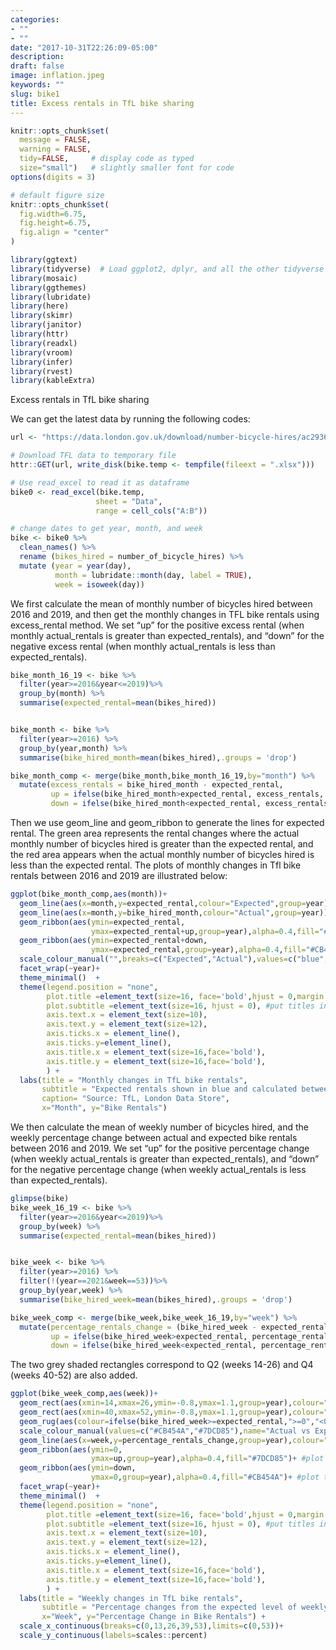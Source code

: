 ```yaml
---
categories:
- ""
- ""
date: "2017-10-31T22:26:09-05:00"
description:
draft: false
image: inflation.jpeg
keywords: ""
slug: bike1
title: Excess rentals in TfL bike sharing
---
```


```r
knitr::opts_chunk$set(
  message = FALSE, 
  warning = FALSE, 
  tidy=FALSE,     # display code as typed
  size="small")   # slightly smaller font for code
options(digits = 3)

# default figure size
knitr::opts_chunk$set(
  fig.width=6.75, 
  fig.height=6.75,
  fig.align = "center"
)
```


```r

library(ggtext)
library(tidyverse)  # Load ggplot2, dplyr, and all the other tidyverse packages
library(mosaic)
library(ggthemes)
library(lubridate)
library(here)
library(skimr)
library(janitor)
library(httr)
library(readxl)
library(vroom)
library(infer)
library(rvest)
library(kableExtra)
```


Excess rentals in TfL bike sharing

We can get the latest data by running the following codes:

```r
url <- "https://data.london.gov.uk/download/number-bicycle-hires/ac29363e-e0cb-47cc-a97a-e216d900a6b0/tfl-daily-cycle-hires.xlsx"

# Download TFL data to temporary file
httr::GET(url, write_disk(bike.temp <- tempfile(fileext = ".xlsx")))

# Use read_excel to read it as dataframe
bike0 <- read_excel(bike.temp,
                   sheet = "Data",
                   range = cell_cols("A:B"))

# change dates to get year, month, and week
bike <- bike0 %>% 
  clean_names() %>% 
  rename (bikes_hired = number_of_bicycle_hires) %>% 
  mutate (year = year(day),
          month = lubridate::month(day, label = TRUE),
          week = isoweek(day))
```



We first calculate the mean of monthly number of bicycles hired between 2016 and 2019, and then get the monthly changes in TFL bike rentals using excess_rental method. We set "up" for the positive excess rental (when monthly actual_rentals is greater than expected_rentals), and "down" for the negative excess rental (when monthly actual_rentals is less than expected_rentals).

```r
bike_month_16_19 <- bike %>%
  filter(year>=2016&year<=2019)%>%
  group_by(month) %>%
  summarise(expected_rental=mean(bikes_hired))


bike_month <- bike %>%
  filter(year>=2016) %>%
  group_by(year,month) %>%
  summarise(bike_hired_month=mean(bikes_hired),.groups = 'drop')

bike_month_comp <- merge(bike_month,bike_month_16_19,by="month") %>%
  mutate(excess_rentals = bike_hired_month - expected_rental,
         up = ifelse(bike_hired_month>expected_rental, excess_rentals, 0), #up gives the diffrence between actual and expected rentals when actual>expected
         down = ifelse(bike_hired_month<expected_rental, excess_rentals, 0)) #down gives the diffrence between actual and expected rentals when actual<expected

```

Then we use geom_line and geom_ribbon to generate the lines for expected rental. The green area represents the rental changes where the actual monthly number of bicycles hired is greater than the expected rental, and the red area appears when the actual monthly number of bicycles hired is less than the expected rental. The plots of monthly changes in Tfl bike rentals between 2016 and 2019 are illustrated below:

```r
ggplot(bike_month_comp,aes(month))+
  geom_line(aes(x=month,y=expected_rental,colour="Expected",group=year),size=1)+
  geom_line(aes(x=month,y=bike_hired_month,colour="Actual",group=year))+
  geom_ribbon(aes(ymin=expected_rental,
                  ymax=expected_rental+up,group=year),alpha=0.4,fill="#7DCD85")+ #plot the areas in green using up when actual>expected
  geom_ribbon(aes(ymin=expected_rental+down,
                  ymax=expected_rental,group=year),alpha=0.4,fill="#CB454A")+ #plot the areas in red when using down actual>expected
  scale_colour_manual("",breaks=c("Expected","Actual"),values=c("blue","black"))+ 
  facet_wrap(~year)+
  theme_minimal()  +
  theme(legend.position = "none",
        plot.title =element_text(size=16, face='bold',hjust = 0,margin = margin(10,0,10,0)),
        plot.subtitle =element_text(size=16, hjust = 0), #put titles in the middle
        axis.text.x = element_text(size=10),
        axis.text.y = element_text(size=12),
        axis.ticks.x = element_line(),
        axis.ticks.y=element_line(),
        axis.title.x = element_text(size=16,face='bold'),
        axis.title.y = element_text(size=16,face='bold'),
        ) +
  labs(title = "Monthly changes in TfL bike rentals", 
       subtitle = "Expected rentals shown in blue and calculated between 2016-2019, Actual rentals shown in black", 
       caption= "Source: TfL, London Data Store",
       x="Month", y="Bike Rentals") 

```


We then calculate the mean of weekly number of bicycles hired, and the weekly percentage change between actual and expected bike rentals between 2016 and 2019. We set "up" for the positive percentage change (when weekly actual_rentals is greater than expected_rentals), and "down" for the negative percentage change (when weekly actual_rentals is less than expected_rentals).

```r
glimpse(bike)
bike_week_16_19 <- bike %>%
  filter(year>=2016&year<=2019)%>%
  group_by(week) %>%
  summarise(expected_rental=mean(bikes_hired))


bike_week <- bike %>%
  filter(year>=2016) %>%
  filter(!(year==2021&week==53))%>%
  group_by(year,week) %>%
  summarise(bike_hired_week=mean(bikes_hired),.groups = 'drop')

bike_week_comp <- merge(bike_week,bike_week_16_19,by="week") %>%
  mutate(percentage_rentals_change = (bike_hired_week - expected_rental)/expected_rental,
         up = ifelse(bike_hired_week>expected_rental, percentage_rentals_change, 0), #up gives the percentage diffrence between actual and expected rentals when actual>expected
         down = ifelse(bike_hired_week<expected_rental, percentage_rentals_change, 0)) #down gives the percentage diffrence between actual and expected rentals when actual<expected

```

The two grey shaded rectangles correspond to Q2 (weeks 14-26) and Q4 (weeks 40-52) are also added.

```r
ggplot(bike_week_comp,aes(week))+
  geom_rect(aes(xmin=14,xmax=26,ymin=-0.8,ymax=1.1,group=year),colour="grey",alpha=0.002)+ #plot rectangles for Q2 
  geom_rect(aes(xmin=40,xmax=52,ymin=-0.8,ymax=1.1,group=year),colour="grey",alpha=0.002)+ #plot rectangles for Q4
  geom_rug(aes(colour=ifelse(bike_hired_week>=expected_rental,">=0","<0")),sides="b")+ #plot rug for x asis
  scale_colour_manual(values=c("#CB454A","#7DCD85"),name="Actual vs Expected ", guide=FALSE)+
  geom_line(aes(x=week,y=percentage_rentals_change,group=year),colour="black",size=0.5)+
  geom_ribbon(aes(ymin=0,
                  ymax=up,group=year),alpha=0.4,fill="#7DCD85")+ #plot the areas in green using up when actual>expected
  geom_ribbon(aes(ymin=down,
                  ymax=0,group=year),alpha=0.4,fill="#CB454A")+ #plot the areas in red using up when actual>expected
  facet_wrap(~year)+
  theme_minimal()  +
  theme(legend.position = "none",
        plot.title =element_text(size=16, face='bold',hjust = 0,margin = margin(10,0,10,0)),
        plot.subtitle =element_text(size=16, hjust = 0), #put titles in the middle
        axis.text.x = element_text(size=10),
        axis.text.y = element_text(size=12),
        axis.ticks.x = element_line(),
        axis.ticks.y=element_line(),
        axis.title.x = element_text(size=16,face='bold'),
        axis.title.y = element_text(size=16,face='bold'),
        ) +
  labs(title = "Weekly changes in TfL bike rentals", 
       subtitle = "Percentage changes from the expected level of weekly rentals", caption= "Source: TfL, London Data Store",
       x="Week", y="Percentage Change in Bike Rentals") +
  scale_x_continuous(breaks=c(0,13,26,39,53),limits=c(0,53))+
  scale_y_continuous(labels=scales::percent)

```


